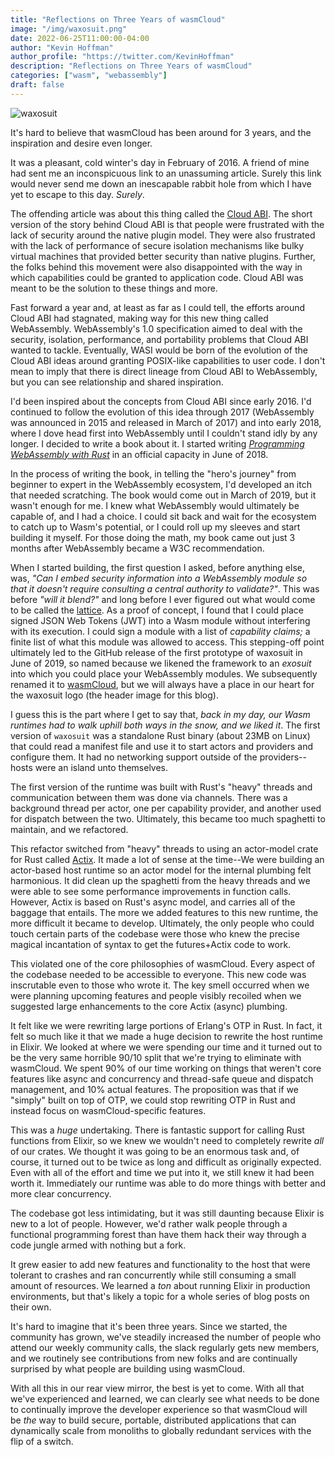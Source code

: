 ```yaml
---
title: "Reflections on Three Years of wasmCloud"
image: "/img/waxosuit.png"
date: 2022-06-25T11:00:00-04:00
author: "Kevin Hoffman"
author_profile: "https://twitter.com/KevinHoffman"
description: "Reflections on Three Years of wasmCloud"
categories: ["wasm", "webassembly"]
draft: false
---
```


![waxosuit](/img/waxosuit.png)

It's hard to believe that wasmCloud has been around for 3 years, and the inspiration and desire even longer.

It was a pleasant, cold winter's day in February of 2016. A friend of mine had sent me an inconspicuous link to an unassuming article. Surely this link would never send me down an inescapable rabbit hole from which I have yet to escape to this day. _Surely_.

<!--truncate-->

The offending article was about this thing called the [Cloud ABI](https://lwn.net/Articles/674770/). The short version of the story behind Cloud ABI is that people were frustrated with the lack of security around the native plugin model. They were also frustrated with the lack of performance of secure isolation mechanisms like bulky virtual machines that provided better security than native plugins. Further, the folks behind this movement were also disappointed with the way in which capabilities could be granted to application code. Cloud ABI was meant to be the solution to these things and more.

Fast forward a year and, at least as far as I could tell, the efforts around Cloud ABI had stagnated, making way for this new thing called WebAssembly. WebAssembly's 1.0 specification aimed to deal with the security, isolation, performance, and portability problems that Cloud ABI wanted to tackle. Eventually, WASI would be born of the evolution of the Cloud ABI ideas around granting POSIX-like capabilities to user code. I don't mean to imply that there is direct lineage from Cloud ABI to WebAssembly, but you can see relationship and shared inspiration.

I'd been inspired about the concepts from Cloud ABI since early 2016. I'd continued to follow the evolution of this idea through 2017 (WebAssembly was announced in 2015 and released in March of 2017) and into early 2018, where I dove head first into WebAssembly until I couldn't stand idly by any longer. I decided to write a book about it. I started writing [_Programming WebAssembly with Rust_](https://pragprog.com/titles/khrust/programming-webassembly-with-rust/) in an official capacity in June of 2018.

In the process of writing the book, in telling the "hero's journey" from beginner to expert in the WebAssembly ecosystem, I'd developed an itch that needed scratching. The book would come out in March of 2019, but it wasn't enough for me. I knew what WebAssembly would ultimately be capable of, and I had a choice. I could sit back and wait for the ecosystem to catch up to Wasm's potential, or I could roll up my sleeves and start building it myself. For those doing the math, my book came out just 3 months after WebAssembly became a W3C recommendation.

When I started building, the first question I asked, before anything else, was, _"Can I embed security information into a WebAssembly module so that it doesn't require consulting a central authority to validate?"_. This was before _"will it blend?"_ and long before I ever figured out what would come to be called the [lattice](https://wasmcloud.dev/reference/lattice/). As a proof of concept, I found that I could place signed JSON Web Tokens (JWT) into a Wasm module without interfering with its execution. I could sign a module with a list of _capability claims;_ a finite list of what this module was allowed to access. This stepping-off point ultimately led to the GitHub release of the first prototype of waxosuit in June of 2019, so named because we likened the framework to an _exosuit_ into which you could place your WebAssembly modules. We subsequently renamed it to [wasmCloud](https://github.com/wasmCloud), but we will always have a place in our heart for the waxosuit logo (the header image for this blog).

I guess this is the part where I get to say that, _back in my day, our Wasm runtimes
had to walk uphill both ways in the snow, and we liked it_. The first version of
`waxosuit` was a standalone Rust binary (about 23MB on Linux) that could read a manifest
file and use it to start actors and providers and configure them. It had no networking
support outside of the providers--hosts were an island unto themselves.

The first version of the runtime was built with Rust's "heavy" threads and communication between them was done via channels. There was a background thread per actor, one per capability provider, and another used for dispatch between the two. Ultimately, this became too much spaghetti to maintain, and we refactored.

This refactor switched from "heavy" threads to using an actor-model crate for Rust called [Actix](https://actix.rs/book/actix/sec-2-actor.html). It made a lot of sense at the time--We were building an actor-based host runtime so an actor model for the internal plumbing felt harmonious. It did clean up the spaghetti from the heavy threads and we were able to see some performance improvements in function calls. However, Actix is based on Rust's async model, and carries all of the baggage that entails. The more we added features to this new runtime, the more difficult it became to develop. Ultimately, the only people who could touch certain parts of the codebase were those who knew the precise magical incantation of syntax to get the futures+Actix code to work.

This violated one of the core philosophies of wasmCloud. Every aspect of the codebase needed to be accessible to everyone. This new code was inscrutable even to those who wrote it. The key smell occurred when we were planning upcoming features and people visibly recoiled when we suggested large enhancements to the core Actix (async) plumbing.

It felt like we were rewriting large portions of Erlang's OTP in Rust. In fact, it felt so much like it that we made a huge decision to rewrite the host runtime in Elixir. We looked at where we were spending our time and it turned out to be the very same horrible 90/10 split that we're trying to eliminate with wasmCloud. We spent 90% of our time working on things that weren't core features like async and concurrency and thread-safe queue and dispatch management, and 10% actual features. The proposition was that if we "simply" built on top of OTP, we could stop rewriting OTP in Rust and instead focus on wasmCloud-specific features.

This was a *huge* undertaking. There is fantastic support for calling Rust functions from Elixir, so we knew we wouldn't need to completely rewrite _all_ of our crates. We thought it was going to be an enormous task and, of course, it turned out to be twice as long and difficult as originally expected. Even with all of the effort and time we put into it, we still knew it had been worth it. Immediately our runtime was able to do more things with better and more clear concurrency.

The codebase got less intimidating, but it was still daunting because Elixir is new to a lot of people. However, we'd rather walk people through a functional programming forest than have them hack their way through a code jungle armed with nothing but a fork.

It grew easier to add new features and functionality to the host that were tolerant to crashes and ran concurrently while still consuming a small amount of resources. We learned a *ton* about running Elixir in production environments, but that's likely a topic for a whole series of blog posts on their own.

It's hard to imagine that it's been three years. Since we started, the community has grown, we've steadily increased the number of people who attend our weekly community calls, the slack regularly gets new members, and we routinely see contributions from new folks and are continually surprised by what people are building using wasmCloud.

With all this in our rear view mirror, the best is yet to come. With all that we've experienced and learned, we can clearly see what needs to be done to continually improve the developer experience so that wasmCloud will be *the* way to build secure, portable, distributed applications that can dynamically scale from monoliths to globally redundant services with the flip of a switch.
